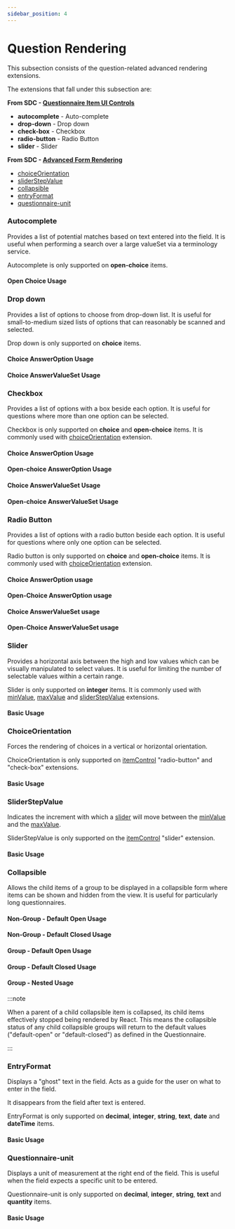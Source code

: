 ```yaml
---
sidebar_position: 4
---
```



# Question Rendering

This subsection consists of the question-related advanced rendering extensions.

The extensions that fall under this subsection are:

**From SDC - [Questionnaire Item UI Controls](https://hl7.org/fhir/extensions/CodeSystem-questionnaire-item-control.html)**

- **autocomplete** - Auto-complete
- **drop-down** - Drop down
- **check-box** - Checkbox
- **radio-button** - Radio Button
- **slider** - Slider

**From SDC - [Advanced Form Rendering](http://hl7.org/fhir/uv/sdc/rendering.html)**

- [choiceOrientation](http://hl7.org/fhir/uv/sdc/rendering.html#choiceOrientation)
- [sliderStepValue](http://hl7.org/fhir/uv/sdc/rendering.html#sliderStepValue)
- [collapsible](http://hl7.org/fhir/uv/sdc/rendering.html#collapsible)
- [entryFormat](http://hl7.org/fhir/uv/sdc/rendering.html#entryFormat)
- [questionnaire-unit](https://hl7.org/fhir/extensions/StructureDefinition-questionnaire-unit.html)

### Autocomplete

Provides a list of potential matches based on text entered into the field. It is useful when performing a search over a large valueSet via a terminology service.

Autocomplete is only supported on **open-choice** items.

#### Open Choice Usage

<IframeContainer
  storyId="sdc-9-1-2-rendering-control-appearance-itemcontrol-question--autocomplete-open-choice"
  initialHeight={280}
/>

### Drop down

Provides a list of options to choose from drop-down list. It is useful for small-to-medium sized lists of options that can reasonably be scanned and selected.

Drop down is only supported on **choice** items.

#### Choice AnswerOption Usage

<IframeContainer
  storyId="sdc-9-1-2-rendering-control-appearance-itemcontrol-question--drop-down-choice-answer-option"
  initialHeight={280}
/>

#### Choice AnswerValueSet Usage

<IframeContainer
  storyId="sdc-9-1-2-rendering-control-appearance-itemcontrol-question--drop-down-choice-answer-value-set"
  initialHeight={280}
/>

### Checkbox

Provides a list of options with a box beside each option. It is useful for questions where more than one option can be selected.

Checkbox is only supported on **choice** and **open-choice** items. It is commonly used with [choiceOrientation](http://hl7.org/fhir/StructureDefinition/choiceOrientation) extension.

#### Choice AnswerOption Usage

<IframeContainer
  storyId="sdc-9-1-2-rendering-control-appearance-itemcontrol-question--checkbox-choice-answer-option"
  initialHeight={650}
/>

#### Open-choice AnswerOption Usage

<IframeContainer
  storyId="sdc-9-1-2-rendering-control-appearance-itemcontrol-question--checkbox-open-choice-answer-option"
  initialHeight={1030}
/>

#### Choice AnswerValueSet Usage

<IframeContainer
  storyId="sdc-9-1-2-rendering-control-appearance-itemcontrol-question--checkbox-choice-answer-value-set"
  initialHeight={420}
/>

#### Open-choice AnswerValueSet Usage

<IframeContainer
  storyId="sdc-9-1-2-rendering-control-appearance-itemcontrol-question--checkbox-open-choice-answer-value-set"
  initialHeight={950}
/>

### Radio Button

Provides a list of options with a radio button beside each option. It is useful for questions where only one option can be selected.

Radio button is only supported on **choice** and **open-choice** items. It is commonly used with [choiceOrientation](http://hl7.org/fhir/StructureDefinition/choiceOrientation) extension.

#### Choice AnswerOption usage

<IframeContainer
  storyId="sdc-9-1-2-rendering-control-appearance-itemcontrol-question--radio-choice-answer-option"
  initialHeight={260}
/>

#### Open-Choice AnswerOption usage

<IframeContainer
  storyId="sdc-9-1-2-rendering-control-appearance-itemcontrol-question--radio-open-choice-answer-option"
  initialHeight={300}
/>

#### Choice AnswerValueSet usage

<IframeContainer
  storyId="sdc-9-1-2-rendering-control-appearance-itemcontrol-question--radio-choice-answer-value-set"
  initialHeight={220}
/>

#### Open-Choice AnswerValueSet usage

<IframeContainer
  storyId="sdc-9-1-2-rendering-control-appearance-itemcontrol-question--radio-open-choice-answer-value-set"
  initialHeight={260}
/>

### Slider

Provides a horizontal axis between the high and low values which can be visually manipulated to select values. It is useful for limiting the number of selectable values within a certain range.

Slider is only supported on **integer** items. It is commonly used with [minValue](http://hl7.org/fhir/StructureDefinition/minValue), [maxValue](http://hl7.org/fhir/StructureDefinition/minValue) and [sliderStepValue](http://hl7.org/fhir/StructureDefinition/questionnaire-sliderStepValue) extensions.

#### Basic Usage

<IframeContainer
  storyId="sdc-9-1-2-rendering-control-appearance-itemcontrol-question--slider-integer"
  initialHeight={180}
/>

### ChoiceOrientation

Forces the rendering of choices in a vertical or horizontal orientation.

ChoiceOrientation is only supported on [itemControl](https://hl7.org/fhir/extensions/CodeSystem-questionnaire-item-control.html) "radio-button" and "check-box" extensions.

#### Basic Usage

<IframeContainer
  storyId="sdc-9-1-2-rendering-control-appearance--choice-orientation"
  initialHeight={320}
/>

### SliderStepValue

Indicates the increment with which a [slider](#slider) will move between the [minValue](http://hl7.org/fhir/StructureDefinition/minValue) and the [maxValue](http://hl7.org/fhir/StructureDefinition/minValue).

SliderStepValue is only supported on the [itemControl](https://hl7.org/fhir/extensions/CodeSystem-questionnaire-item-control.html) "slider" extension.

#### Basic Usage

<IframeContainer
  storyId="sdc-9-1-2-rendering-control-appearance--slider-step-value"
  initialHeight={180}
/>

### Collapsible

Allows the child items of a group to be displayed in a collapsible form where items can be shown and hidden from the view. It is useful for particularly long questionnaires.

#### Non-Group - Default Open Usage

<IframeContainer
  storyId="sdc-9-1-2-rendering-control-appearance--collapsible-single-default-open"
  initialHeight={320}
/>

#### Non-Group - Default Closed Usage

<IframeContainer
  storyId="sdc-9-1-2-rendering-control-appearance--collapsible-single-default-closed"
  initialHeight={220}
/>

#### Group - Default Open Usage

<IframeContainer
  storyId="sdc-9-1-2-rendering-control-appearance--collapsible-group-default-open"
  initialHeight={320}
/>

#### Group - Default Closed Usage

<IframeContainer
  storyId="sdc-9-1-2-rendering-control-appearance--collapsible-group-default-closed"
  initialHeight={180}
/>

#### Group - Nested Usage

<IframeContainer
  storyId="sdc-9-1-2-rendering-control-appearance--collapsible-group-nested"
  initialHeight={680}
/>

:::note

When a parent of a child collapsible item is collapsed, its child items effectively stopped being rendered by React.
This means the collapsible status of any child collapsible groups will return to the default values ("default-open" or "default-closed") as defined in the Questionnaire.

:::

### EntryFormat

Displays a "ghost" text in the field. Acts as a guide for the user on what to enter in the field.

It disappears from the field after text is entered.

EntryFormat is only supported on **decimal**, **integer**, **string**, **text**, **date** and **dateTime** items.

#### Basic Usage

<IframeContainer
  storyId="sdc-9-1-3-rendering-additional-display-content--entry-format"
  initialHeight={150}
/>

### Questionnaire-unit

Displays a unit of measurement at the right end of the field. This is useful when the field expects a specific unit to be entered.

Questionnaire-unit is only supported on **decimal**, **integer**, **string**, **text** and **quantity** items.

#### Basic Usage

<IframeContainer
  storyId="sdc-9-1-3-rendering-additional-display-content--questionnaire-unit"
  initialHeight={150}
/>
